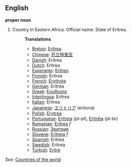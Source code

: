 ==English==

'''proper noun'''

# Country in Eastern Africa. Official name: State of Eritrea.
#:'''Translations'''
#:*[[Breton]]: [[Eritrea]]
#:*[[Chinese]]: [[厄立特里亚]]
#:*[[Danish]]: Eritrea
#:*[[Dutch]]: Eritrea
#:*[[Esperanto]]: [[Eritreo]]
#:*[[Finnish]]: Eritrea
#:*[[French]]: [[Érythrée]]
#:*[[German]]: Eritrea
#:*[[Greek]]: [[Ερυθραία]]
#:*[[Interlingua]]: Eritrea
#:*[[Italian]]: Eritrea
#:*[[Japanese]]: [[エリトリア]] (eritoria)
#:*[[Polish]]: [[Erytrea]]
#:*[[Portuguese]]: [[Eritreia]] (pt-pt), [[Eritréia]] (pt-br)
#:*[[Romanian]]: [[Eritrea]] ''f''
#:*[[Russian]]: [[Эритрия]]
#:*[[Slovene]]: [[Eritreja]] ''f''
#:*[[Spanish]]: Eritrea
#:*[[Swedish]]: Eritrea
#:*[[Turkish]]: [[Eritre]]

''See'': [[Countries of the world]]